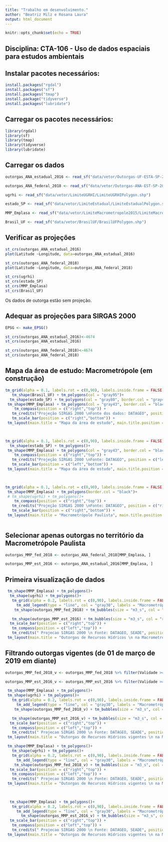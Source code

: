 ```yaml
---
title: "Trabalho em desenvolvimento."
author: "Beatriz Milz e Rosana Laura"
output: html_document
---
```


```r
knitr::opts_chunk$set(echo = TRUE)
```
##  Disciplina: CTA-106 - Uso de dados espaciais para estudos ambientais

## Instalar pacotes necessários:

```r
install.packages("rgdal")
install.packages("sf")
install.packages("tmap")
install.package("tidyverse")
install.packages("lubridate")

```

## Carregar os pacotes necessários:

```r
library(rgdal)
library(sf)
library(tmap)
library(tidyverse)
library(lubridate)
```

## Carregar os dados
```r
outorgas_ANA_estadual_2016 <- read_sf("data/vetor/Outorgas-UF-ESTA-SP-2016-1/Outorgas UF ESTA SP 2016.shp")

outorgas_ANA_federal_2018 <- read_sf("data/vetor/Outorgas-ANA-EST-SP-2018-1/Outorgas ANA EST SP 2018.shp")

ugrhi <- read_sf("data/vetor/LimiteUGRHI/LimiteUGRHIPolygon.shp") 

estado_SP <- read_sf("data/vetor/LimiteEstadual/LimiteEstadualPolygon.shp") 

MMP_Emplasa <- read_sf("data/vetor/LimiteMacrometropole2015/LimiteMacrometropole2015Polygon.shp")

Brasil_UF <- read_sf("data/vetor/BrasilUF/BrasilUFPolygon.shp")
```


## Verificar as projeções
```r
st_crs(outorgas_ANA_estadual_2016)
plot(Latitude ~Longitude, data=outorgas_ANA_estadual_2016)

st_crs(outorgas_ANA_federal_2018)
plot(Latitude ~Longitude, data=outorgas_ANA_federal_2018)

st_crs(ugrhi)
st_crs(estado_SP)
st_crs(MMP_Emplasa)
st_crs(Brasil_UF)
```
Os dados de outorga estão sem projeção. 


## Adequar as projeções para SIRGAS 2000
```r
EPSG <- make_EPSG()

st_crs(outorgas_ANA_estadual_2016)<-4674
st_crs(outorgas_ANA_estadual_2016)

st_crs(outorgas_ANA_federal_2018)<-4674
st_crs(outorgas_ANA_federal_2018)

```

## Mapa da área de estudo: Macrometrópole (em construção)

```r

tm_grid(alpha = 0.1, labels.rot = c(0,90), labels.inside.frame = FALSE)+
   tm_shape(Brasil_UF) + tm_polygons(col = "gray95")+
  tm_shape(estado_SP) + tm_polygons(col = "gray80", border.col = "gray43")+
 tm_shape(MMP_Emplasa) + tm_polygons(col = "gray43", border.col = "black")+
    tm_compass(position = c("right","top")) + 
   tm_credits("Projeção SIRGAS 2000 \nFonte dos dados: DATAGEO", position = c("left","bottom")) +
   tm_scale_bar(position = c("right","bottom")) +
 tm_layout(main.title = "Mapa da área de estudo", main.title.position = "center", outer.margins = 0.05)

  
```


```r

tm_grid(alpha = 0.1, labels.rot = c(0,90), labels.inside.frame = FALSE)+
  tm_shape(estado_SP) + tm_polygons()+
 tm_shape(MMP_Emplasa) + tm_polygons(col = "gray43", border.col = "black")+
    tm_compass(position = c("right","top")) + 
   tm_credits("Projeção SIRGAS 2000 \nFonte: DATAGEO", position = c("left","bottom")) +
   tm_scale_bar(position = c("left","bottom")) +
 tm_layout(main.title = "Mapa da área de estudo", main.title.position = "center", outer.margins = 0.05)

  
```


```r
tm_grid(alpha = 0.1, labels.rot = c(0,90), labels.inside.frame = FALSE)+
 tm_shape(MMP_Emplasa) + tm_polygons(border.col = "black")+
 # tm_shape(ugrhi) + tm_polygons()+
    tm_compass(position = c("right","top")) + 
   tm_credits("Projeção SIRGAS 2000 \nFonte: DATAGEO", position = c("right","bottom")) +
   tm_scale_bar(position = c("right","bottom")) +
 tm_layout(main.title = "Macrometrópole Paulista", main.title.position = "center", outer.margins = 0.05)
  
```



## Selecionar apenas outorgas no território da Macrometrópole Paulista
```r

outorgas_MMP_fed_2018 <- outorgas_ANA_federal_2018[MMP_Emplasa, ]

outorgas_MMP_est_2016 <- outorgas_ANA_estadual_2016[MMP_Emplasa, ]


```



## Primeira visualização de dados

```r

 tm_shape(MMP_Emplasa) + tm_polygons()+
  tm_shape(ugrhi) + tm_polygons()+
   tm_grid(alpha = 0.2, labels.rot = c(0,90), labels.inside.frame = FALSE) +
     tm_add_legend(type = "line", col = "gray30", labels = "Macrometrópole Paulista") +
    tm_shape(outorgas_MMP_fed_2018) + tm_bubbles(size = "m3_s", col = "blue")+

   tm_shape(outorgas_MMP_est_2016) + tm_bubbles(size = "m3_s", col = "red" )+
  tm_scale_bar(position = c("right","top")) +
   tm_compass(position = c("left","top")) + 
   tm_credits(" Projecao SIRGAS 2000 \n Fonte: DATAGEO, SEADE", position = c("right","bottom")) +
 tm_layout(main.title = "Outorgas de Recursos Hídricos \n na Macrometrópole Paulista", main.title.position = "center", outer.margins = 0.05)

```



## Filtrando outorgas vigentes (de 01 de março de 2019 em diante)
```r

outorgas_MMP_fed_2018_v <- outorgas_MMP_fed_2018 %>% filter(Validade >= as.Date("2019-03-01"))

outorgas_MMP_est_2016_v <- outorgas_MMP_est_2016 %>% filter(Validade >= as.Date("2019-03-01"))

```


```r
  
 tm_shape(MMP_Emplasa) + tm_polygons()+
 tm_shape(ugrhi) + tm_polygons()+
   tm_grid(alpha = 0.2, labels.rot = c(0,90), labels.inside.frame = FALSE) +
     tm_add_legend(type = "line", col = "gray30", labels = "Macrometrópole Paulista") +
    tm_shape(outorgas_MMP_fed_2018_v) + tm_bubbles(size = "m3_s", col = "blue")+

   tm_shape(outorgas_MMP_est_2016_v) + tm_bubbles(size = "m3_s", col = "red" )+
  tm_scale_bar(position = c("right","top")) +
   tm_compass(position = c("left","top")) + 
   tm_credits(" Projecao SIRGAS 2000 \n Fonte: DATAGEO, SEADE", position = c("right","bottom")) +
 tm_layout(main.title = "Outorgas de Recursos Hídricos vigentes \n na Macrometrópole Paulista", main.title.position = "center", outer.margins = 0.05)

```

```r
 tm_shape(MMP_Emplasa) + tm_polygons()+
   tm_shape(ugrhi) + tm_polygons()+
   tm_grid(alpha = 0.2, labels.rot = c(0,90), labels.inside.frame = FALSE) +
     tm_add_legend(type = "line", col = "gray30", labels = "Macrometrópole Paulista") +
    tm_shape(outorgas_MMP_fed_2018_v) + tm_bubbles(size = "m3_s", col = "Finalidade")+
  tm_scale_bar(position = c("right","top")) +
   tm_compass(position = c("left","top")) + 
   tm_credits(" Projecao SIRGAS 2000 \n Fonte: DATAGEO, SEADE", position = c("right","bottom")) +
 tm_layout(main.title = "Outorgas de Recursos Hídricos vigentes \n na Macrometrópole Paulista - Federal", main.title.position = "center", outer.margins = 0.05, legend.outside = TRUE)
 
 
```




```r
  tm_shape(MMP_Emplasa) + tm_polygons()+
   tm_grid(alpha = 0.2, labels.rot = c(0,90), labels.inside.frame = FALSE) +
     tm_add_legend(type = "line", col = "gray30", labels = "Macrometrópole Paulista") +
       tm_shape(outorgas_MMP_est_2016_v) + tm_bubbles(size = "m3_s", col = "grey40")+
  tm_scale_bar(position = c("right","top")) +
   tm_compass(position = c("left","top")) + 
   tm_credits(" Projecao SIRGAS 2000 \n Fonte: DATAGEO, SEADE", position = c("right","bottom")) +
 tm_layout(main.title = "Outorgas de Recursos Hídricos vigentes \n na Macrometrópole Paulista - Estadual", main.title.position = "center", outer.margins = 0.05, legend.outside = TRUE)
```

